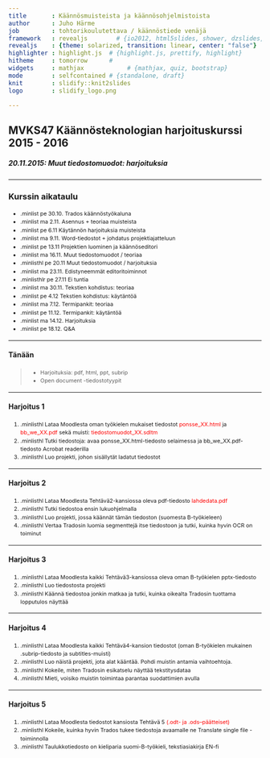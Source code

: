 ```yaml
---
title       : Käännösmuisteista ja käännösohjelmistoista
author      : Juho Härme
job         : tohtorikoulutettava / käännöstiede venäjä
framework   : revealjs        # {io2012, html5slides, shower, dzslides, ...}
revealjs    : {theme: solarized, transition: linear, center: "false"}
highlighter : highlight.js  # {highlight.js, prettify, highlight}
hitheme     : tomorrow      # 
widgets     : mathjax            # {mathjax, quiz, bootstrap}
mode        : selfcontained # {standalone, draft}
knit        : slidify::knit2slides
logo        : slidify_logo.png

---
```


<style>
.reveal h2{
    padding-bottom: 20px;
}

p { text-align: left;
}

li.fragment.visible, li {
    font-size: 78%;
    line-height: 150%;
}

li.smaller{
    font-size: 76%;
    line-height: 180%;
}

li.smaller2{
    font-size: 76%;
}

li.minlist{
font-size:69%; 
color:darkgrey;}

li.minlisthlr{font-size:69%;
color:rgb(247, 131, 131);
}

li.minlisthl{font-size:69%;}


.reveal a:not(.image) {
text-decoration:underline;
}

.coldiv {width:47%;float:left;}
.coldiv2 {float:left;width:30%;}

.rowdiv {width:100%;clear:left;}

.reveal section img { background:none; border:none; box-shadow:none; }

p.smaller {font-size:70%;}


table { 
width: 100%;
}


table tr:nth-child(2n+1) { /* background: #E8F2FF; */ background: #D5E5FD; }

.reveal table th, .reveal table td {

font-size:55%;

}

div.bubble{
float: left;
text-align: left;
border: 2px dotted black;
padding: 2em;
border-radius: 7px;
margin-left: 14px;
color:black;
}


div.bubblenob{
float: left;
width:30%;
}


div.mmbubble{
font-size:60%;
float: left;
text-align: left;
border: 2px dotted black;
padding: 1.5em;
border-radius: 7px;
margin:4%;
box-shadow: 10px 10px 5px #888888;
color:black;
}

div.bgred{background: burlywood;}
div.bgblue{background: cornflowerblue;}
div.bggreen{background: darkseagreen;}
div.bgcyan{background: gold;}

p.quotestyle{
frjoitusont-size:80%;
font-style:italic;
text-align:both;
}


.firstcharacter { float: left; color: #903; font-size: 300%; line-height: 60px; padding-top: 4px; padding-right: 8px; padding-left: 3px; font-family: Georgia; }

</style>

<script src="http://ajax.googleapis.com/ajax/libs/jquery/1.9.1/jquery.min.js"></script>

## MVKS47 Käännösteknologian harjoituskurssi 2015 - 2016

##### 20.11.2015: Muut tiedostomuodot: harjoituksia

--- 

### Kurssin aikataulu


- .minlist pe 30.10. Trados käännöstyökaluna
- .minlist ma 2.11.  Asennus + teoriaa muisteista
- .minlist pe 6.11 Käytännön harjoituksia muisteista
- .minlist ma 9.11. Word-tiedostot + johdatus projektiajatteluun
- .minlist pe 13.11 Projektien luominen ja käännöseditori
- .minlist ma 16.11. Muut tiedostomuodot / teoriaa
- .minlisthl pe 20.11 Muut tiedostomuodot / harjoituksia
- .minlist ma 23.11. Edistyneemmät editoritoiminnot
- .minlisthlr pe 27.11 Ei tuntia
- .minlist ma 30.11. Tekstien kohdistus: teoriaa
- .minlist pe 4.12 Tekstien kohdistus: käytäntöä
- .minlist ma 7.12. Termipankit: teoriaa
- .minlist pe 11.12. Termipankit: käytäntöä
- .minlist ma 14.12. Harjoituksia
- .minlist pe 18.12. Q&A

---

#### Tänään

>- Harjoituksia: pdf, html, ppt, subrip 
>- Open document -tiedostotyypit

---

#### Harjoitus 1

1. .minlisthl Lataa Moodlesta oman työkielen mukaiset tiedostot <span style='color:red;'>ponsse_XX.html</span> ja <span style='color:red;'>bb_we_XX.pdf</span> sekä muisti: <span style='color:red;'>tiedostomuodot_XX.sdltm</span>
2. .minlisthl Tutki tiedostoja: avaa ponsse_XX.html-tiedosto selaimessa ja bb_we_XX.pdf-tiedosto Acrobat readerilla
3. .minlisthl Luo projekti, johon sisällytät ladatut tiedostot

---

#### Harjoitus 2

1. .minlisthl Lataa Moodlesta  Tehtävä2-kansiossa oleva pdf-tiedosto <span style='color:red;'>lahdedata.pdf</span>
2. .minlisthl Tutki tiedostoa ensin lukuohjelmalla
3. .minlisthl Luo projekti, jossa käännät tämän tiedoston (suomesta B-työkieleen)
4. .minlisthl Vertaa Tradosin luomia segmenttejä itse tiedostoon ja tutki, kuinka hyvin OCR on toiminut

---

#### Harjoitus 3

1. .minlisthl Lataa Moodlesta kaikki Tehtävä3-kansiossa oleva oman B-työkielen pptx-tiedosto
2. .minlisthl Luo tiedostosta projekti
3. .minlisthl Käännä tiedostoa jonkin matkaa ja tutki, kuinka oikealta Tradosin tuottama lopputulos näyttää

---

#### Harjoitus 4

1. .minlisthl Lataa Moodlesta kaikki Tehtävä4-kansion tiedostot (oman B-työkielen mukainen .subrip-tiedosto ja subtitles-muisti)
2. .minlisthl Luo näistä projekti, jota alat kääntää. Pohdi muistin antamia vaihtoehtoja.
3. .minlisthl Kokeile, miten Tradosin esikatselu näyttää tekstitysdataa
4. .minlisthl Mieti, voisiko muistin toimintaa parantaa suodattimien avulla

---

#### Harjoitus 5

1. .minlisthl Lataa Moodlesta tiedostot kansiosta Tehtävä 5 <span style='color:red;'>(.odt- ja .ods--päätteiset)</span>
2. .minlisthl Kokeile, kuinka hyvin Trados tukee tiedostoja avaamalle ne Translate single file -toiminnolla
3. .minlisthl Taulukkotiedosto on kieliparia suomi-B-työkieli, tekstiasiakirja EN-fi

<script>
$('ol.incremental li').addClass('fragment')//note to anyone reading this code, you may need to change to ul from ol depending on ordered vs unordered list
$('ul.incremental li').addClass('fragment')//note to anyone reading this code, you may need to change to ul from ol depending on ordered vs unordered list
</script>


